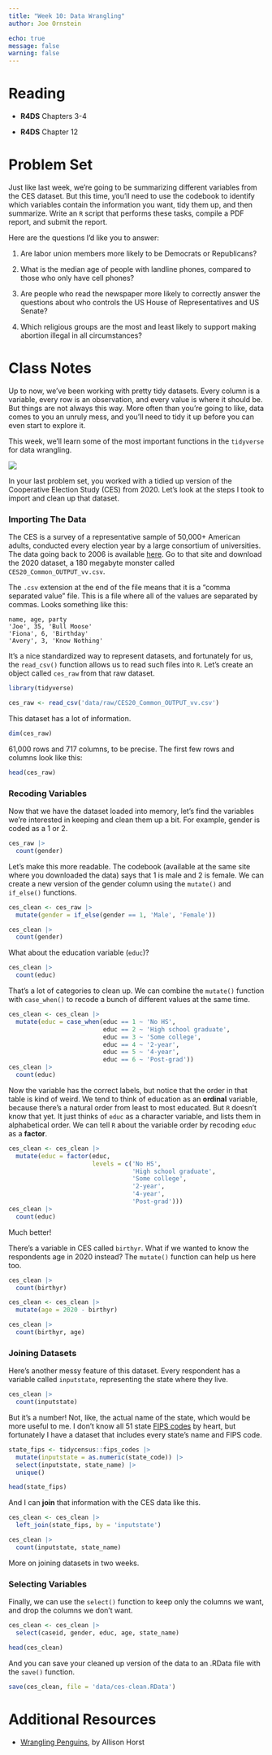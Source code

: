 ```yaml
---
title: "Week 10: Data Wrangling"
author: Joe Ornstein

echo: true
message: false
warning: false
---
```


# Reading

-   **R4DS** Chapters 3-4

-   **R4DS** Chapter 12

# Problem Set

Just like last week, we're going to be summarizing different variables from the CES dataset. But this time, you'll need to use the codebook to identify which variables contain the information you want, tidy them up, and then summarize. Write an `R` script that performs these tasks, compile a PDF report, and submit the report.

Here are the questions I'd like you to answer:

1.  Are labor union members more likely to be Democrats or Republicans?

2.  What is the median age of people with landline phones, compared to those who only have cell phones?

3.  Are people who read the newspaper more likely to correctly answer the questions about who controls the US House of Representatives and US Senate?

4.  Which religious groups are the most and least likely to support making abortion illegal in all circumstances?

# Class Notes

Up to now, we've been working with pretty tidy datasets. Every column is a variable, every row is an observation, and every value is where it should be. But things are not always this way. More often than you're going to like, data comes to you an unruly mess, and you'll need to tidy it up before you can even start to explore it.

This week, we'll learn some of the most important functions in the `tidyverse` for data wrangling.

[![](img/data_wrangler.png)](https://allisonhorst.shinyapps.io/dplyr-learnr/#section-welcome)

In your last problem set, you worked with a tidied up version of the Cooperative Election Study (CES) from 2020. Let's look at the steps I took to import and clean up that dataset.

### Importing The Data

The CES is a survey of a representative sample of 50,000+ American adults, conducted every election year by a large consortium of universities. The data going back to 2006 is available [here](https://cces.gov.harvard.edu/). Go to that site and download the 2020 dataset, a 180 megabyte monster called `CES20_Common_OUTPUT_vv.csv`.

The `.csv` extension at the end of the file means that it is a "comma separated value" file. This is a file where all of the values are separated by commas. Looks something like this:

```         
name, age, party
'Joe', 35, 'Bull Moose'
'Fiona', 6, 'Birthday'
'Avery', 3, 'Know Nothing'
```

It's a nice standardized way to represent datasets, and fortunately for us, the `read_csv()` function allows us to read such files into `R`. Let's create an object called `ces_raw` from that raw dataset.

```r
library(tidyverse)

ces_raw <- read_csv('data/raw/CES20_Common_OUTPUT_vv.csv')
```

This dataset has a lot of information.

```r
dim(ces_raw)
```

61,000 rows and 717 columns, to be precise. The first few rows and columns look like this:

```r
head(ces_raw)
```

### Recoding Variables

Now that we have the dataset loaded into memory, let's find the variables we're interested in keeping and clean them up a bit. For example, gender is coded as a 1 or 2.

```r
ces_raw |> 
  count(gender)
```

Let's make this more readable. The codebook (available at the same site where you downloaded the data) says that 1 is male and 2 is female. We can create a new version of the gender column using the `mutate()` and `if_else()` functions.

```r
ces_clean <- ces_raw |> 
  mutate(gender = if_else(gender == 1, 'Male', 'Female'))

ces_clean |> 
  count(gender)
```

What about the education variable (`educ`)?

```r
ces_clean |> 
  count(educ)
```

That's a lot of categories to clean up. We can combine the `mutate()` function with `case_when()` to recode a bunch of different values at the same time.

```r
ces_clean <- ces_clean |> 
  mutate(educ = case_when(educ == 1 ~ 'No HS',
                          educ == 2 ~ 'High school graduate',
                          educ == 3 ~ 'Some college',
                          educ == 4 ~ '2-year',
                          educ == 5 ~ '4-year',
                          educ == 6 ~ 'Post-grad'))
ces_clean |> 
  count(educ)
```

Now the variable has the correct labels, but notice that the order in that table is kind of weird. We tend to think of education as an **ordinal** variable, because there's a natural order from least to most educated. But `R` doesn't know that yet. It just thinks of `educ` as a character variable, and lists them in alphabetical order. We can tell `R` about the variable order by recoding `educ` as a **factor**.

```r
ces_clean <- ces_clean |> 
  mutate(educ = factor(educ,
                       levels = c('No HS', 
                                  'High school graduate',
                                  'Some college',
                                  '2-year',
                                  '4-year',
                                  'Post-grad')))
ces_clean |> 
  count(educ)
```

Much better!

There's a variable in CES called `birthyr`. What if we wanted to know the respondents age in 2020 instead? The `mutate()` function can help us here too.

```r
ces_clean |> 
  count(birthyr)

ces_clean <- ces_clean |> 
  mutate(age = 2020 - birthyr)

ces_clean |> 
  count(birthyr, age)
```

### Joining Datasets

Here's another messy feature of this dataset. Every respondent has a variable called `inputstate`, representing the state where they live.

```r
ces_clean |> 
  count(inputstate)
```

But it's a number! Not, like, the actual name of the state, which would be more useful to me. I don't know all 51 state [FIPS codes](https://www.nrcs.usda.gov/wps/portal/nrcs/detail/?cid=nrcs143_013696) by heart, but fortunately I have a dataset that includes every state's name and FIPS code.

```r
state_fips <- tidycensus::fips_codes |> 
  mutate(inputstate = as.numeric(state_code)) |> 
  select(inputstate, state_name) |> 
  unique()

head(state_fips)
```

And I can **join** that information with the CES data like this.

```r
ces_clean <- ces_clean |> 
  left_join(state_fips, by = 'inputstate')

ces_clean |> 
  count(inputstate, state_name)
```

More on joining datasets in two weeks.

### Selecting Variables

Finally, we can use the `select()` function to keep only the columns we want, and drop the columns we don't want.

```r
ces_clean <- ces_clean |> 
  select(caseid, gender, educ, age, state_name)

head(ces_clean)
```

And you can save your cleaned up version of the data to an .RData file with the `save()` function.

```r
save(ces_clean, file = 'data/ces-clean.RData')
```

# Additional Resources

-   [Wrangling Penguins](https://allisonhorst.shinyapps.io/dplyr-learnr/#section-welcome), by Allison Horst
